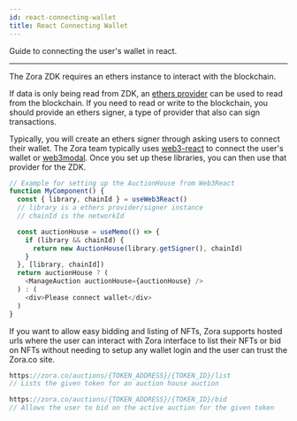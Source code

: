 ```yaml
---
id: react-connecting-wallet
title: React Connecting Wallet
---
```


Guide to connecting the user's wallet in react.

---

The Zora ZDK requires an ethers instance to interact with the blockchain.

If data is only being read from ZDK, an [ethers provider](https://docs.ethers.io/v5/api/providers/) can be used to read from the blockchain. If you need to read or write to the blockchain, you should provide an ethers signer, a type of provider that also can sign transactions.

Typically, you will create an ethers signer through asking users to connect their wallet. The Zora team typically uses
[web3-react](https://github.com/NoahZinsmeister/web3-react) to connect the user's wallet or [web3modal](https://github.com/web3modal/web3modal). Once you set up
these libraries, you can then use that provider for the ZDK.

```typescript
// Example for setting up the AuctionHouse from Web3React
function MyComponent() {
  const { library, chainId } = useWeb3React()
  // library is a ethers provider/signer instance
  // chainId is the networkId

  const auctionHouse = useMemo(() => {
    if (library && chainId) {
      return new AuctionHouse(library.getSigner(), chainId)
    }
  }, [library, chainId])
  return auctionHouse ? (
    <ManageAuction auctionHouse={auctionHouse} />
  ) : (
    <div>Please connect wallet</div>
  )
}
```

If you want to allow easy bidding and listing of NFTs, Zora supports hosted urls where the user can interact with Zora
interface to list their NFTs or bid on NFTs without needing to setup any wallet login and the user can trust the Zora.co site.

```typescript
https://zora.co/auctions/{TOKEN_ADDRESS}/{TOKEN_ID}/list
// Lists the given token for an auction house auction

https://zora.co/auctions/{TOKEN_ADDRESS}/{TOKEN_ID}/bid
// Allows the user to bid on the active auction for the given token
```
